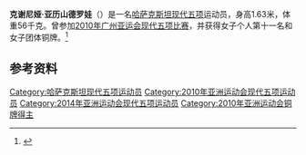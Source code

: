 {{NoteTA|G1=Sports}}
'''克谢尼娅·亚历山德罗娃'''（{{bd|1991年|11月27日||}}）是一名[[哈萨克斯坦|哈萨克斯坦]][[现代五项|现代五项]]运动员，身高1.63米，体重56千克。曾参加[[2010年亚洲运动会|2010年广州亚运会]][[2010年亚洲运动会现代五项比赛|现代五项比赛]]，并获得女子个人第十一名和女子团体铜牌。<ref>{{cite web|url=http://www.gz2010.cn/info/CHN_CHN/ZB/ZBB101A_MP@@@@@@@@@@@@@@@CHN_number=237189.html | language=zh-hans | title=克谢尼娅·亚历山德罗娃 - 简历  |publisher=2010年广州亚运会官方网站 |accessdate=2011-12-27 }}</ref>

== 参考资料 ==
<references />
{{DEFAULTSORT:Alexandrova, Xeniya}}
[[Category:哈萨克斯坦现代五项运动员|Category:哈萨克斯坦现代五项运动员]]
[[Category:2010年亚洲运动会现代五项运动员|Category:2010年亚洲运动会现代五项运动员]]
[[Category:2014年亚洲运动会现代五项运动员|Category:2014年亚洲运动会现代五项运动员]]
[[Category:2010年亚洲运动会铜牌得主|Category:2010年亚洲运动会铜牌得主]]